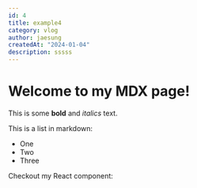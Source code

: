 ```yaml
---
id: 4
title: example4
category: vlog
author: jaesung
createdAt: "2024-01-04"
description: sssss
---
```

# Welcome to my MDX page!


This is some **bold** and _italics_ text.

This is a list in markdown:

- One
- Two
- Three

Checkout my React component:
